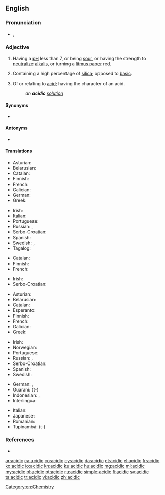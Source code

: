 ==English==

===Pronunciation===
* {{a|US}} {{enPR|əsĭdʹĭk}}, {{IPA|/əˈsɪdɪk/|lang=en}}

===Adjective===
{{en-adj}}

# {{lb|en|chemistry}} Having a [[pH]] less than 7, or being [[sour]], or having the strength to [[neutralize]] [[alkali]]s, or turning a [[litmus paper]] red.
# {{lb|en|mineralogy}} Containing a high percentage of [[silica]]; opposed to [[basic]].
# Of or relating to [[acid]]; having the character of an acid.
#: ''an '''acidic''' [[solution]]''

====Synonyms====
* {{l|en|acid}}

====Antonyms====
* {{sense|having pH less than 7}} {{l|en|basic}}

====Translations====
{{trans-top|chemistry: having pH less than 7}}
* Asturian: {{t|ast|ácidu}}
* Belarusian: {{t|be|кі́слы|m|sc=Cyrl}}
* Catalan: {{t+|ca|àcid}}
* Finnish: {{t+|fi|hapan}}
* French: {{t+|fr|acide}}
* Galician: {{t+|gl|ácido}}
* German: {{t+|de|sauer}}
* Greek: {{t+|el|όξινος|sc=Grek}}
{{trans-mid}}
* Irish: {{t|ga|aigéadach}}
* Italian: {{t+|it|acido}}
* Portuguese: {{t+|pt|ácido}}
* Russian: {{t+|ru|кисло́тный}}, {{t+|ru|ки́слый}}
* Serbo-Croatian: {{t+|sh|kȉseo}}
* Spanish: {{t+|es|ácido}}
* Swedish: {{t+|sv|sur}}, {{t+|sv|syrlig}}
* Tagalog: {{t|tl|malala}}
{{trans-bottom}}

{{trans-top|mineralogy: containing a high percentage of silica}}
* Catalan: {{t+|ca|àcid}}
* Finnish: {{t+|fi|hapan}}
* French: {{t-check|fr|acide}}
{{trans-mid}}
* Irish: {{t|ga|aigéadach}}
* Serbo-Croatian: {{t+|sh|kȉseo}}
{{trans-bottom}}

{{trans-top|of or relating to acid}}
* Asturian: {{t|ast|ácidu}}
* Belarusian: {{t|be|кі́слы|m|sc=Cyrl}}
* Catalan: {{t+|ca|àcid}}
* Esperanto: {{t+|eo|acida}}
* Finnish: {{t+|fi|hapan}}
* French: {{t+|fr|acide}}
* Galician: {{t+|gl|ácido}}
* Greek: {{t+|el|όξινος|sc=Grek}}
{{trans-mid}}
* Irish: {{t|ga|aigéadach}}
* Norwegian: {{t|no|syrlig}}
* Portuguese: {{t+|pt|ácido}}
* Russian: {{t+|ru|кисло́тный}}, {{t+|ru|ки́слый}}
* Serbo-Croatian: {{t+|sh|kisèlīnskī}}
* Spanish: {{t+|es|ácido}}
* Swedish: {{t|sv|syra-}}
{{trans-bottom}}

{{checktrans-top}}
* German: {{t-check|de|sauer}}, {{t-check|de|säurehaltig}}
* Guaraní: {{t-check|gn|ái}} (t-) <!-- wtf is this???? -->
* Indonesian: {{t-check|id|asam}}, {{t-check|id|[[sifat|bersifat]] [[asam]]}} {{attention|id|2=was "[[sifat|bersifat]] [[asam]]" - assumed sum-of-parts; if an idiom, remove the wikilinks to the individual words. see [[User:Kephir/gadgets/xte#Translation_fixing]]}}
* Interlingua: {{t-check|ia|acide}}
{{trans-mid}}
* Italian: {{t-check|it|acido}}
* Japanese: {{t-check|ja|酸性|tr=[[さんせい]], sansei|sc=Jpan}}
* Romanian: {{t-check|ro|acid}}
* Tupinambá: {{t-check|tpn|aî}} (t-) <!-- wtf is this???? -->
{{trans-bottom}}

===References===
* {{R:Webster 1913}}

[[Category:en:Chemistry]]

[[ar:acidic]]
[[ca:acidic]]
[[co:acidic]]
[[cy:acidic]]
[[da:acidic]]
[[et:acidic]]
[[el:acidic]]
[[fr:acidic]]
[[ko:acidic]]
[[io:acidic]]
[[kn:acidic]]
[[ku:acidic]]
[[hu:acidic]]
[[mg:acidic]]
[[ml:acidic]]
[[my:acidic]]
[[pl:acidic]]
[[pt:acidic]]
[[ru:acidic]]
[[simple:acidic]]
[[fi:acidic]]
[[sv:acidic]]
[[ta:acidic]]
[[tr:acidic]]
[[vi:acidic]]
[[zh:acidic]]